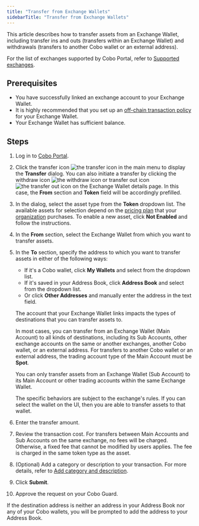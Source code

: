 ```yaml
---
title: "Transfer from Exchange Wallets"
sidebarTitle: "Transfer from Exchange Wallets"
---
```


This article describes how to transfer assets from an Exchange Wallet, including transfer ins and outs (transfers within an Exchange Wallet) and withdrawals (transfers to another Cobo wallet or an external address).

For the list of exchanges supported by Cobo Portal, refer to [Supported exchanges](/en/portal/exchange-wallets/supported-exchanges).

## Prerequisites

- You have successfully linked an exchange account to your Exchange Wallet.
- It is highly recommended that you set up an [off-chain transaction policy](/en/portal/risk-controls/off-chain-tx-set-transfer) for your Exchange Wallet. 
- Your Exchange Wallet has sufficient balance.

## Steps

1. Log in to [Cobo Portal](https://portal.cobo.com/login).
2. Click the transfer icon <img src="/en/images/transfers/transfer-button.svg" className="icon" alt="the transfer icon"></img> in the main menu to display the **Transfer** dialog.
    <Info>You can also initiate a transfer by clicking the withdraw icon <img src="/en/images/exchange-wallet/11.png" className="icon" alt="the withdraw icon"></img> or transfer out icon <img src="/en/images/exchange-wallet/13.png" className="icon" alt="the transfer out icon"></img> on the Exchange Wallet details page. In this case, the <b>From</b> section and <b>Token</b> field will be accordingly prefilled.</Info>

3. In the dialog, select the asset type from the **Token** dropdown list. 
<Note>The available assets for selection depend on the <a href="/en/portal/bills-and-payments/introduction">pricing plan</a> that your <a href="/en/portal/organization/introduction">organization</a> purchases. To enable a new asset, click <b>Not Enabled</b> and follow the instructions.</Note>
4. In the **From** section, select the Exchange Wallet from which you want to transfer assets.
5. In the **To** section, specify the address to which you want to transfer assets in either of the following ways: 
    - If it's a Cobo wallet, click **My Wallets** and select from the dropdown list. 
    - If it's saved in your Address Book, click **Address Book** and select from the dropdown list.
    - Or click **Other Addresses** and manually enter the address in the text field.

    The account that your Exchange Wallet links impacts the types of destinations that you can transfer assets to.

    In most cases, you can transfer from an Exchange Wallet (Main Account) to all kinds of destinations, including its Sub Accounts, other exchange accounts on the same or another exchanges, another Cobo wallet, or an external address. For transfers to another Cobo wallet or an external address, the trading account type of the Main Account must be **Spot**. 

    You can only transfer assets from an Exchange Wallet (Sub Account) to its Main Account or other trading accounts within the same Exchange Wallet.

    <Note>The specific behaviors are subject to the exchange's rules. If you can select the wallet on the UI, then you are able to transfer assets to that wallet.</Note>

7. Enter the transfer amount.
8. Review the transaction cost.
    <Note>For transfers between Main Accounts and Sub Accounts on the same exchange, no fees will be charged. Otherwise, a fixed fee that cannot be modified by users applies. The fee is charged in the same token type as the asset.</Note>
9. (Optional) Add a category or description to your transaction. For more details, refer to [Add category and description](/en/portal/transfers/add-category).
10. Click **Submit**.
11. Approve the request on your Cobo Guard. 

<Info>If the destination address is neither an address in your Address Book nor any of your Cobo wallets, you will be prompted to add the address to your Address Book.</Info>